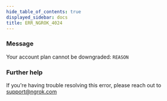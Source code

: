 ```yaml
---
hide_table_of_contents: true
displayed_sidebar: docs
title: ERR_NGROK_4024
---
```




### Message

Your account plan cannot be downgraded: `REASON`

<ErrorDetails error="err_ngrok_4024" />

### Further help

If you're having trouble resolving this error, please reach out to [support@ngrok.com](mailto:support@ngrok.com?subject=Help%20with%20ERR_NGROK_4024)
